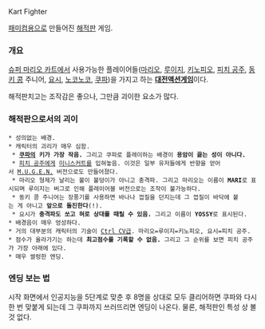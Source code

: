 Kart Fighter

[[패미컴]]용으로 만들어진 [[해적판]] 게임.

=== 개요 ===
[[슈퍼 마리오 카트]]에서 사용가능한 플레이어들([[마리오]], [[루이지]], [[키노피오]], [[피치 공주]], [[동키 콩]] 주니어, [[요시]], [[노코노코]], [[쿠파]])을 가지고 하는 '''[[대전액션게임]]'''이다.

해적판치고는 조작감은 좋으나, 그만큼 괴이한 요소가 많다.

=== 해적판으로서의 괴이 ===
{{{#!html
<object width="425" height="344"><param name="movie" value="http://www.youtube.com/v/pElbKiczACk&hl=ko&fs=1"></param><param name="allowFullScreen" value="true"></param><param name="allowscriptaccess" value="always"></param><embed src="http://www.youtube.com/v/pElbKiczACk&hl=ko&fs=1" type="application/x-shockwave-flash" allowscriptaccess="always" allowfullscreen="true" width="425" height="344"></embed></object>}}}


 * 성의없는 배경.
 * 캐릭터의 괴리가 매우 심함.
  * '''[[쿠파]]의 키가 가장 작음.''' 그리고 쿠파로 플레이하는 배경이 '''용암이 끓는 성이 아니다.'''
  * [[피치 공주]]에게 [[미니스커트]]를 입혀놓음. 이것은 일부 유저들에게 반향을 얻어서 [[M.U.G.E.N.]] 버전으로도 만들어졌다.
  * 마리오 형제가 날리는 불이 불덩이가 아니고 충격파. 그리고 마리오는 이름이 '''MARI'''로 표시되며 루이지는 버그로 인해 플레이어블 버전으로는 조작이 불가능하다.
  * 동키 콩 주니어는 장풍기를 사용하면 바나나 껍질을 던지는데 그 껍질이 바닥에 붙는 게 아니고 '''앞으로 돌진한다'''(!).
  * 요시가 '''충격파도 쏘고 혀로 상대를 때릴 수 있음.''' 그리고 이름이 '''YOSSY'''로 표시된다.
 * 배경음이 매우 엉성하다.
 * 거의 대부분의 캐릭터의 기술이 [[Ctrl CV]]급. 마리오=루이지=키노피오, 요시=피치 공주. 
 * 점수가 올라가기는 하는데 '''최고점수를 기록할 수 없음.''' 그리고 그 순위를 보면 피치 공주가 가장 아래에 있다.
 * 매우 썰렁한 엔딩.

=== 엔딩 보는 법 ===
시작 화면에서 인공지능을 5단계로 맞춘 후 8명을 상대로 모두 클리어하면 쿠파와 다시 한 번 맞붙게 되는데 그 쿠파까지 쓰러뜨리면 엔딩이 나온다. 물론, 해적판인 특성 상 볼 것 없다.
